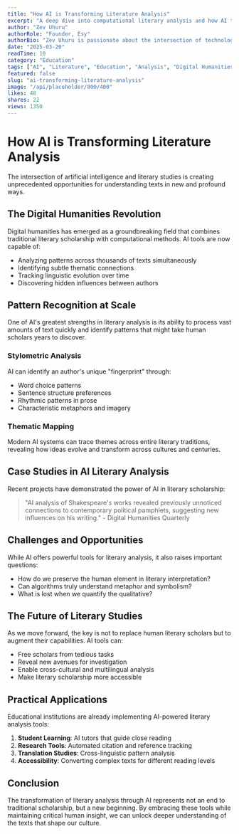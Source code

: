 ```yaml
---
title: "How AI is Transforming Literature Analysis"
excerpt: "A deep dive into computational literary analysis and how AI tools are uncovering new insights in classic texts."
author: "Zev Uhuru"
authorRole: "Founder, Esy"
authorBio: "Zev Uhuru is passionate about the intersection of technology and humanities, exploring how AI can enhance our understanding of literature."
date: "2025-03-20"
readTime: 10
category: "Education"
tags: ["AI", "Literature", "Education", "Analysis", "Digital Humanities"]
featured: false
slug: "ai-transforming-literature-analysis"
image: "/api/placeholder/800/400"
likes: 48
shares: 22
views: 1350
---
```


# How AI is Transforming Literature Analysis

The intersection of artificial intelligence and literary studies is creating unprecedented opportunities for understanding texts in new and profound ways.

## The Digital Humanities Revolution

Digital humanities has emerged as a groundbreaking field that combines traditional literary scholarship with computational methods. AI tools are now capable of:

- Analyzing patterns across thousands of texts simultaneously
- Identifying subtle thematic connections
- Tracking linguistic evolution over time
- Discovering hidden influences between authors

## Pattern Recognition at Scale

One of AI's greatest strengths in literary analysis is its ability to process vast amounts of text quickly and identify patterns that might take human scholars years to discover.

### Stylometric Analysis

AI can identify an author's unique "fingerprint" through:
- Word choice patterns
- Sentence structure preferences
- Rhythmic patterns in prose
- Characteristic metaphors and imagery

### Thematic Mapping

Modern AI systems can trace themes across entire literary traditions, revealing how ideas evolve and transform across cultures and centuries.

## Case Studies in AI Literary Analysis

Recent projects have demonstrated the power of AI in literary scholarship:

> "AI analysis of Shakespeare's works revealed previously unnoticed connections to contemporary political pamphlets, suggesting new influences on his writing." - Digital Humanities Quarterly

## Challenges and Opportunities

While AI offers powerful tools for literary analysis, it also raises important questions:

- How do we preserve the human element in literary interpretation?
- Can algorithms truly understand metaphor and symbolism?
- What is lost when we quantify the qualitative?

## The Future of Literary Studies

As we move forward, the key is not to replace human literary scholars but to augment their capabilities. AI tools can:

- Free scholars from tedious tasks
- Reveal new avenues for investigation
- Enable cross-cultural and multilingual analysis
- Make literary scholarship more accessible

## Practical Applications

Educational institutions are already implementing AI-powered literary analysis tools:

1. **Student Learning**: AI tutors that guide close reading
2. **Research Tools**: Automated citation and reference tracking
3. **Translation Studies**: Cross-linguistic pattern analysis
4. **Accessibility**: Converting complex texts for different reading levels

## Conclusion

The transformation of literary analysis through AI represents not an end to traditional scholarship, but a new beginning. By embracing these tools while maintaining critical human insight, we can unlock deeper understanding of the texts that shape our culture.
